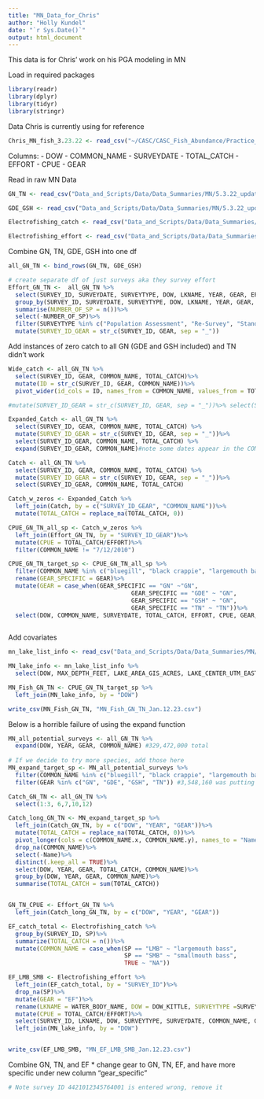 ```yaml
---
title: "MN_Data_for_Chris"
author: "Holly Kundel"
date: "`r Sys.Date()`"
output: html_document
---
```

This data is for Chris' work on his PGA modeling in MN

Load in required packages
```r
library(readr)
library(dplyr)
library(tidyr)
library(stringr)
```


Data Chris is currently using for reference
```r
Chris_MN_fish_3.23.22 <- read_csv("~/CASC/CASC_Fish_Abundance/Practice_MN_Fish_3.25.22.csv")
```

Columns:
- DOW
- COMMON_NAME
- SURVEYDATE
- TOTAL_CATCH
- EFFORT
- CPUE
- GEAR

Read in raw MN Data
```r
GN_TN <- read_csv("Data_and_Scripts/Data/Data_Summaries/MN/5.3.22_update/ALL-GNTN-SURVEYS.csv")

GDE_GSH <- read_csv("Data_and_Scripts/Data/Data_Summaries/MN/5.3.22_update/ALL-GDEGSH-SURVEYS.csv")

Electrofishing_catch <- read_csv("Data_and_Scripts/Data/Data_Summaries/MN/ELECTROFISHING_CATCH_LMB_SMB.csv")

Electrofishing_effort <- read_csv("Data_and_Scripts/Data/Data_Summaries/MN/ELECTROFISHING_EFFORT.csv")
```

Combine GN, TN, GDE, GSH into one df
```r
all_GN_TN <- bind_rows(GN_TN, GDE_GSH)

# create separate df of just surveys aka they survey effort
Effort_GN_TN <-  all_GN_TN %>%
  select(SURVEY_ID, SURVEYDATE, SURVEYTYPE, DOW, LKNAME, YEAR, GEAR, EFFORT)%>%
  group_by(SURVEY_ID, SURVEYDATE, SURVEYTYPE, DOW, LKNAME, YEAR, GEAR, EFFORT)%>%
  summarise(NUMBER_OF_SP = n())%>%
  select(-NUMBER_OF_SP)%>%
  filter(SURVEYTYPE %in% c("Population Assessment", "Re-Survey", "Standard Survey", "Special Assessment", "Targeted Survey", "Large Lake Survey", "Research Survey", "Initial Survey"))%>%
  mutate(SURVEY_ID_GEAR = str_c(SURVEY_ID, GEAR, sep = "_"))
```

Add instances of zero catch to all GN (GDE and GSH included) and TN didn't work
```r
Wide_catch <- all_GN_TN %>%
  select(SURVEY_ID, GEAR, COMMON_NAME, TOTAL_CATCH)%>%
  mutate(ID = str_c(SURVEY_ID, GEAR, COMMON_NAME))%>%
  pivot_wider(id_cols = ID, names_from = COMMON_NAME, values_from = TOTAL_CATCH, values_fill = 0)

#mutate(SURVEY_ID_GEAR = str_c(SURVEY_ID, GEAR, sep = "_"))%>% select(SURVEY_ID_GEAR, COMMON_NAME, TOTAL_CATCH) %>%
```

```r
Expanded_Catch <- all_GN_TN %>%
  select(SURVEY_ID, GEAR, COMMON_NAME, TOTAL_CATCH) %>%
  mutate(SURVEY_ID_GEAR = str_c(SURVEY_ID, GEAR, sep = "_"))%>%
  select(SURVEY_ID_GEAR, COMMON_NAME, TOTAL_CATCH) %>%
  expand(SURVEY_ID_GEAR, COMMON_NAME)#note some dates appear in the COMMON_NAME column..?

Catch <- all_GN_TN %>%
  select(SURVEY_ID, GEAR, COMMON_NAME, TOTAL_CATCH) %>%
  mutate(SURVEY_ID_GEAR = str_c(SURVEY_ID, GEAR, sep = "_"))%>%
  select(SURVEY_ID_GEAR, COMMON_NAME, TOTAL_CATCH)

Catch_w_zeros <- Expanded_Catch %>%
  left_join(Catch, by = c("SURVEY_ID_GEAR", "COMMON_NAME"))%>%
  mutate(TOTAL_CATCH = replace_na(TOTAL_CATCH, 0))

CPUE_GN_TN_all_sp <- Catch_w_zeros %>%
  left_join(Effort_GN_TN, by = "SURVEY_ID_GEAR")%>%
  mutate(CPUE = TOTAL_CATCH/EFFORT)%>%
  filter(COMMON_NAME != "7/12/2010")

CPUE_GN_TN_target_sp <- CPUE_GN_TN_all_sp %>%
  filter(COMMON_NAME %in% c("bluegill", "black crappie", "largemouth bass", "northern pike", "smallmouth bass", "walleye", "yellow perch"))%>%
  rename(GEAR_SPECIFIC = GEAR)%>%
  mutate(GEAR = case_when(GEAR_SPECIFIC == "GN" ~"GN",
                                   GEAR_SPECIFIC == "GDE" ~ "GN",
                                   GEAR_SPECIFIC == "GSH" ~ "GN",
                                   GEAR_SPECIFIC == "TN" ~ "TN"))%>%
  select(DOW, COMMON_NAME, SURVEYDATE, TOTAL_CATCH, EFFORT, CPUE, GEAR, GEAR_SPECIFIC)
  
```

Add covariates
```r
mn_lake_list_info <- read_csv("Data_and_Scripts/Data/Data_Summaries/MN/mn_lake_list_info.csv")

MN_lake_info <- mn_lake_list_info %>%
  select(DOW, MAX_DEPTH_FEET, LAKE_AREA_GIS_ACRES, LAKE_CENTER_UTM_EASTING, LAKE_CENTER_UTM_NORTHING, LAKE_CENTER_LAT_DD5, LAKE_CENTER_LONG_DD5)

MN_Fish_GN_TN <- CPUE_GN_TN_target_sp %>%
  left_join(MN_lake_info, by = "DOW")

write_csv(MN_Fish_GN_TN, "MN_Fish_GN_TN_Jan.12.23.csv")
```



Below is a horrible failure of using the expand function
```r
MN_all_potential_surveys <- all_GN_TN %>%
  expand(DOW, YEAR, GEAR, COMMON_NAME) #329,472,000 total
  
# If we decide to try more species, add those here
MN_expand_target_sp <- MN_all_potential_surveys %>%
  filter(COMMON_NAME %in% c("bluegill", "black crappie", "largemouth bass", "northern pike", "smallmouth bass", "walleye", "yellow perch")) %>% #17,740,800
  filter(GEAR %in% c("GN", "GDE", "GSH", "TN")) #3,548,160 was putting sp name in gear category..?

Catch_GN_TN <- all_GN_TN %>%
  select(1:3, 6,7,10,12)

Catch_long_GN_TN <- MN_expand_target_sp %>%
  left_join(Catch_GN_TN, by = c("DOW", "YEAR", "GEAR"))%>%
  mutate(TOTAL_CATCH = replace_na(TOTAL_CATCH, 0))%>%
  pivot_longer(cols = c(COMMON_NAME.x, COMMON_NAME.y), names_to = "Name", values_to = "COMMON_NAME")%>%
  drop_na(COMMON_NAME)%>%
  select(-Name)%>%
  distinct(.keep_all = TRUE)%>%
  select(DOW, YEAR, GEAR, TOTAL_CATCH, COMMON_NAME)%>%
  group_by(DOW, YEAR, GEAR, COMMON_NAME)%>%
  summarise(TOTAL_CATCH = sum(TOTAL_CATCH))


GN_TN_CPUE <- Effort_GN_TN %>%
  left_join(Catch_long_GN_TN, by = c("DOW", "YEAR", "GEAR"))
```

```r
EF_catch_total <- Electrofishing_catch %>%
  group_by(SURVEY_ID, SP)%>%
  summarize(TOTAL_CATCH = n())%>%
  mutate(COMMON_NAME = case_when(SP == "LMB" ~ "largemouth bass",
                                 SP == "SMB" ~ "smallmouth bass",
                                 TRUE ~ "NA"))

EF_LMB_SMB <- Electrofishing_effort %>%
  left_join(EF_catch_total, by = "SURVEY_ID")%>%
  drop_na(SP)%>%
  mutate(GEAR = "EF")%>%
  rename(LKNAME = WATER_BODY_NAME, DOW = DOW_KITTLE, SURVEYTYPE =SURVEY_TYPE_NAME, SURVEYDATE = SURVEY_ID_DATE, YEAR = SURVEY_YEAR)%>%
  mutate(CPUE = TOTAL_CATCH/EFFORT)%>%
  select(SURVEY_ID, LKNAME, DOW, SURVEYTYPE, SURVEYDATE, COMMON_NAME, GEAR, CPUE, EFFORT, TOTAL_CATCH, YEAR )%>%
  left_join(MN_lake_info, by = "DOW")


write_csv(EF_LMB_SMB, "MN_EF_LMB_SMB_Jan.12.23.csv")
```

Combine GN, TN, and EF
* change gear to GN, TN, EF, and have more specific under new column "gear_specific"
```r
# Note survey ID 4421012345764001 is entered wrong, remove it
```

